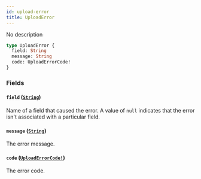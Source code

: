 ```yaml
---
id: upload-error
title: UploadError
---
```


No description

```graphql
type UploadError {
  field: String
  message: String
  code: UploadErrorCode!
}
```

### Fields

#### `field` ([`String`](/developer/api-reference/scalars/string.mdx))

Name of a field that caused the error. A value of `null` indicates that the error isn't associated with a particular field.

#### `message` ([`String`](/developer/api-reference/scalars/string.mdx))

The error message.

#### `code` ([`UploadErrorCode!`](/developer/api-reference/enums/upload-error-code.mdx))

The error code.
